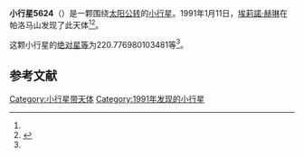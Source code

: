{{Infobox planet
| bgcolour = #FFFFC0
| name = 5624 Shirley
| symbol = 
| image = 
| caption = 
| discovery = yes
| discovery_ref = 
| discoverer = [[埃莉諾·赫琳|埃莉諾·赫琳]]
| discovery_site = [[帕洛马山|帕洛马山]] 
| discovered = 1991年1月11日
| designations = yes
| mp_name = 
| named_after = 
| alt_names = 1991 AY1/ 1950 DK / 1968 QR1 / 1989 QZ / 1989 RE4 / 1990 WT7
| mp_category = [[主带小行星|主带小行星]]
| orbit_ref = <ref name="a">[http://ssd.jpl.nasa.gov/sbdb.cgi?sstr=5624 5624 Shirley] {{Wayback|url=http://ssd.jpl.nasa.gov/sbdb.cgi?sstr=5624 |date=20140925075046 }}，小行星數據庫瀏覽器（JPL Small-Body Database Browser）－[[美国国家航空航天局|美国国家航空航天局]]喷气推进实验室</ref>
| epoch = 2456400.5 (2013年4月18日更新)
| aphelion = {{convert|3.180660021150401|AU|km|3|lk=out}}
| perihelion = {{convert|2.848634761535689|AU|km|3}}
| semimajor = {{convert|3.014647391343045|AU|km|3}}
| eccentricity = 0.055068672
| period = 1911.847335 [[日|日]]<br />5.23[[儒略年|儒略年]]
| avg_speed = 
| inclination = 10.65546920197945
| asc_node = 154.779252776777
| mean_anomaly = 
| arg_peri = 220.776980103481
| satellites = 
| physical_characteristics = yes
| dimensions = 
| mass = 
| density = 
| surface_grav = 
| escape_velocity = 
| sidereal_day = 
| axial_tilt = 
| pole_ecliptic_lat = 
| pole_ecliptic_lon = 
| albedo = 
| temperatures= 
| temp_name1 = 
| mean_temp_1 = 
| max_temp_1 = 
| temp_name2 = 
| max_temp_2 = 
| spectral_type = 
| abs_magnitude = 220.776980103481
}}

'''小行星5624'''（{{lang-en|5624 Shirley}}）是一颗围绕[[太阳|太阳]][[公转|公转]]的[[小行星|小行星]]。1991年1月11日，[[埃莉諾·赫琳|埃莉諾·赫琳]]在帕洛马山发现了此天体<ref name="a" /><ref>{{cite news|title=小行星列表|url=http://cfa-www.harvard.edu/iau/lists/NumberedMPs.txt|accessdate=2013-07-08|newspaper=哈佛大学|archive-date=2008-05-17|archive-url=https://web.archive.org/web/20080517010638/http://cfa-www.harvard.edu/iau/lists/NumberedMPs.txt|dead-url=no}}</ref>。

这颗小行星的[[绝对星等|绝对星等]]为220.776980103481等<ref name="a" />。

==参考文献==
{{reflist}}
{{Minor Planet Number|[[小行星5623|小行星5623]]|[[小行星5625|小行星5625]]}}

{{小天体}}

[[Category:小行星带天体|Category:小行星带天体]]
[[Category:1991年发现的小行星|Category:1991年发现的小行星]]

{{asteroid-stub}}